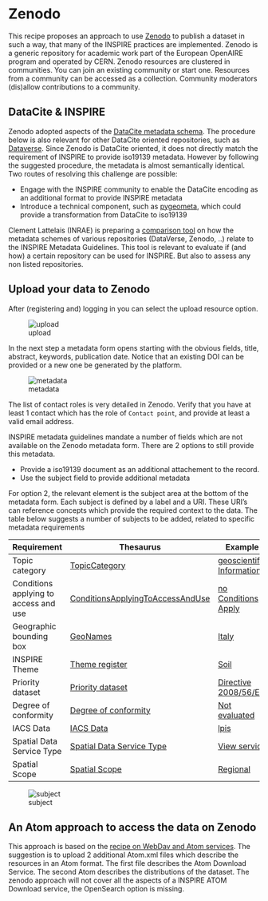 # Zenodo

This recipe proposes an approach to use [Zenodo](https://zenodo.org) to publish a dataset in such a way, that many of the INSPIRE practices are implemented. 
Zenodo is a generic repository for academic work part of the European OpenAIRE program and operated by CERN. 
Zenodo resources are clustered in communities. You can join an existing community or start one. Resources from a community can be accessed as a collection.
Community moderators (dis)allow contributions to a community.

## DataCite & INSPIRE

Zenodo adopted aspects of the [DataCite metadata schema](https://schema.datacite.org/). The procedure below is also relevant for other DataCite oriented repositories, such as [Dataverse](https://dataverse.org). Since Zenodo is DataCite oriented, it does not directly match the requirement of INSPIRE to provide iso19139 metadata. However by following the suggested procedure, the metadata is almost semantically identical. Two routes of resolving this challenge are possible:

- Engage with the INSPIRE community to enable the DataCite encoding as an additional format to provide INSPIRE metadata
- Introduce a technical component, such as [pygeometa](./pygeometa.qmd), which could provide a transformation from DataCite to iso19139

Clement Lattelais (INRAE) is preparing a [comparison tool](https://creagov.sharepoint.com/:p:/r/sites/EJP-SOILWP6INSPIREWG/Documenti%20condivisi/General/task6.1/task6.1_metadata/EJP%20SOIL_JRC_metadata%20catalog%20meeting_nov%202022.pptx?d=w3ed829c3137b4e36a1e169b7f2ffd4a8&csf=1&web=1&e=NfJAaV) on how the metadata schemes of various repositories (DataVerse, Zenodo, ..) relate to the INSPIRE Metadata Guidelines. This tool is relevant to evaluate if (and how) a certain repository can be used for INSPIRE. But also to assess any non listed repositories.

## Upload your data to Zenodo

After (registering and) logging in you can select the upload resource option.

![upload](./img/zenodo-upload.png)

In the next step a metadata form opens starting with the obvious fields, title, abstract, keywords, publication date. Notice that an existing DOI can be provided or a new one be generated by the platform.

![metadata](./img/zenodo-md.png)

The list of contact roles is very detailed in Zenodo. Verify that you have at least 1 contact which has the role of `Contact point`, and provide at least a valid email address.

INSPIRE metadata guidelines mandate a number of fields which are not available on the Zenodo metadata form. There are 2 options to still provide this metadata. 

- Provide a iso19139 document as an additional attachement to the record.
- Use the subject field to provide additional metadata

For option 2, the relevant element is the subject area at the bottom of the metadata form. Each subject is defined by a label and a URI. These URI's can reference concepts which provide the required context to the data. The table below suggests a number of subjects to be added, related to specific metadata requirements

| Requirement | Thesaurus | Example |
| --- | --- | --- |
| Topic category | [TopicCategory](https://inspire.ec.europa.eu/metadata-codelist/TopicCategory) | [geoscientific Information](https://inspire.ec.europa.eu/metadata-codelist/TopicCategory/geoscientificInformation) |
| Conditions applying to access and use | [ConditionsApplyingToAccessAndUse](https://inspire.ec.europa.eu/metadata-codelist/ConditionsApplyingToAccessAndUse) | [no Conditions Apply](https://inspire.ec.europa.eu/metadata-codelist/ConditionsApplyingToAccessAndUse/noConditionsApply) |
| Geographic bounding box | [GeoNames](http://geonames.org) | [Italy](https://www.geonames.org/3175395/italian-republic.html) |
| INSPIRE Theme | [Theme register](https://inspire.ec.europa.eu/theme) | [Soil](https://inspire.ec.europa.eu/theme/so) |
| Priority dataset | [Priority dataset](https://inspire.ec.europa.eu/metadata-codelist/PriorityDataset) | [Directive 2008/56/EC](http://inspire.ec.europa.eu/metadata-codelist/PriorityDataset/dir-2008-56) |
| Degree of conformity | [Degree of conformity](https://inspire.ec.europa.eu/metadata-codelist/DegreeOfConformity) | [Not evaluated](http://inspire.ec.europa.eu/metadata-codelist/DegreeOfConformity/notEvaluated) |
| IACS Data | [IACS Data](https://inspire.ec.europa.eu/metadata-codelist/IACSData)| [lpis](https://inspire.ec.europa.eu/metadata-codelist/IACSData/lpis) |
| Spatial Data Service Type | [Spatial Data Service Type](https://inspire.ec.europa.eu/metadata-codelist/SpatialDataServiceType) | [View service](http://inspire.ec.europa.eu/metadata-codelist/SpatialDataServiceType/view) |
| Spatial Scope | [Spatial Scope](https://inspire.ec.europa.eu/metadata-codelist/SpatialScope) | [Regional](http://inspire.ec.europa.eu/metadata-codelist/SpatialScope/regional) |

![subject](./img/zenodo-subject.png)

## An Atom approach to access the data on Zenodo

This approach is based on the [recipe on WebDav and Atom services](./webdav.qmd). The suggestion is to upload 2 additional Atom.xml files which describe the resources in an Atom format. The first file describes the Atom Download Service. The second Atom describes the distributions of the dataset. The zenodo approach will not cover all the aspects of a INSPIRE ATOM Download service, the OpenSearch option is missing. 

